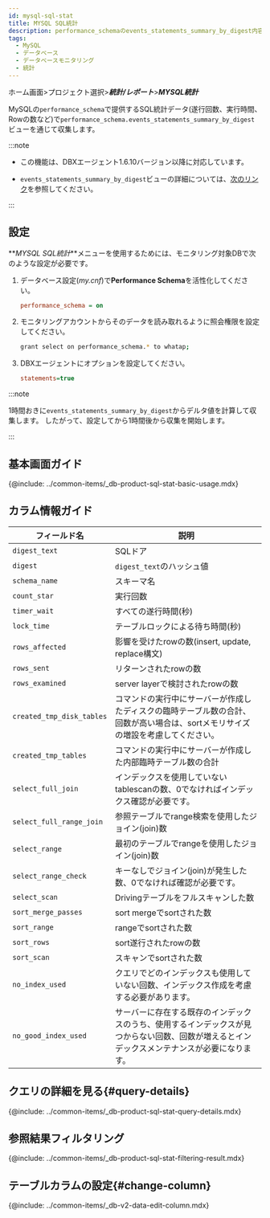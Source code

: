 ```yaml
---
id: mysql-sql-stat
title: MYSQL SQL統計
description: performance_schemaのevents_statements_summary_by_digest内容を1時間に1回収集し、統計データを提供します。アクティブセッションに基づく既存の'SQL統計'メニューとともにSQL分析に活用してください。
tags:
  - MySQL
  - データベース
  - データベースモニタリング
  - 統計
---
```


ホーム画面>プロジェクト選択>**_統計/レポート_**>**_MYSQL統計_**

MySQLの`performance_schema`で提供するSQL統計データ(遂行回数、実行時間、Rowの数など)で`performance_schema.events_statements_summary_by_digest`ビューを通じて収集します。 

:::note

-   この機能は、DBXエージェント1.6.10バージョン以降に対応しています。

-   `events_statements_summary_by_digest`ビューの詳細については、[次のリンク](https://dev.mysql.com/doc/refman/8.0/en/performance-schema-statement-summary-tables.html)を参照してください。

:::

## 設定

**_MYSQL SQL統計_**メニューを使用するためには、モニタリング対象DBで次のような設定が必要です。

1.  データベース設定(_my.cnf_)で**Performance Schema**を活性化してください。

    ```ini title='my.cnf'
    performance_schema = on
    ```

2.  モニタリングアカウントからそのデータを読み取れるように照会権限を設定してください。

    ```bash
    grant select on performance_schema.* to whatap;
    ```

3.  DBXエージェントにオプションを設定してください。

    ```ini title='whatap.conf'
    statements=true
    ```

:::note

1時間おきに`events_statements_summary_by_digest`からデルタ値を計算して収集します。 したがって、設定してから1時間後から収集を開始します。

:::

## 基本画面ガイド

<ImgLang img='db-mysql-sql-stat.png' desc='MYSQL SQL 통계' />

{@include: ../common-items/_db-product-sql-stat-basic-usage.mdx}

## カラム情報ガイド

| フィールド名                    | 説明                                                                     |
| ------------------------- | ---------------------------------------------------------------------- |
| `digest_text`             | SQLドア                                                                  |
| `digest`                  | `digest_text`のハッシュ値                                                    |
| `schema_name`             | スキーマ名                                                                  |
| `count_star`              | 実行回数                                                                   |
| `timer_wait`              | すべての遂行時間(秒)                                                            |
| `lock_time`               | テーブルロックによる待ち時間(秒)                                                      |
| `rows_affected`           | 影響を受けたrowの数(insert, update, replace構文)                                 |
| `rows_sent`               | リターンされたrowの数                                                           |
| `rows_examined`           | server layerで検討されたrowの数                                                |
| `created_tmp_disk_tables` | コマンドの実行中にサーバーが作成したディスクの臨時テーブル数の合計、回数が高い場合は、sortメモリサイズの増設を考慮してください。     |
| `created_tmp_tables`      | コマンドの実行中にサーバーが作成した内部臨時テーブル数の合計                                         |
| `select_full_join`        | インデックスを使用していないtablescanの数、0でなければインデックス確認が必要です。                         |
| `select_full_range_join`  | 参照テーブルでrange検索を使用したジョイン(join)数                                         |
| `select_range`            | 最初のテーブルでrangeを使用したジョイン(join)数                                          |
| `select_range_check`      | キーなしでジョイン(join)が発生した数、0でなければ確認が必要です。                                   |
| `select_scan`             | Drivingテーブルをフルスキャンした数                                                  |
| `sort_merge_passes`       | sort mergeでsortされた数                                                    |
| `sort_range`              | rangeでsortされた数                                                         |
| `sort_rows`               | sort遂行されたrowの数                                                         |
| `sort_scan`               | スキャンでsortされた数                                                          |
| `no_index_used`           | クエリでどのインデックスも使用していない回数、インデックス作成を考慮する必要があります。                           |
| `no_good_index_used`      | サーバーに存在する既存のインデックスのうち、使用するインデックスが見つからない回数、回数が増えるとインデックスメンテナンスが必要になります。 |

## クエリの詳細を見る{#query-details}

<ImgLang img='db-sql-details-common.png' desc='SQL 상세' />

{@include: ../common-items/_db-product-sql-stat-query-details.mdx} 

## 参照結果フィルタリング

<ImgLang img='db-sql-stat-add-filter-mysql.png' desc='Filtering' />

{@include: ../common-items/_db-product-sql-stat-filtering-result.mdx}

## テーブルカラムの設定{#change-column}

{@include: ../common-items/_db-v2-data-edit-column.mdx} 
